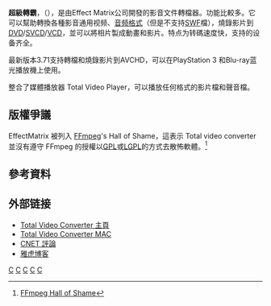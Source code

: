 {{Refimprove|time=2021-10-19T23:43:05+00:00}}
{{Infobox software
| name                   = 
| title                  = Total Video Converter
| logo                   = <!-- [[File:|File:]] -->
| screenshot             =  <!-- [[File:|File:]] -->
| caption                = 
| collapsible            = 
| author                 = 
| developer              = EffectMatrix Inc.
| released               = <!-- {{Start date|YYYY|MM|DD}} -->
| discontinued           = 
| latest release version = 3.71
| latest release date    = <!-- {{Start date and age|YYYY|MM|DD}} -->
| latest preview version = 
| latest preview date    = <!-- {{Start date and age|YYYY|MM|DD}} -->
| frequently updated     = 
| programming language   = 
| operating system       = 
| platform               = [[Windows|Windows]]
| engine               =
| size                   = 
| language               = 英文、繁體中文、簡體中文
| status                 = 
| genre                  = 影音檔案轉檔器
| license                = [[共享軟體|共享軟體]]
| website                = [http://www.effectmatrix.com/total-video-converter/index.htm Total Video Converter]
}}
'''超級轉霸'''，（{{lang-en|Total Video Converter}}），是由Effect Matrix公司開發的影音文件轉檔器。功能比較多。它可以幫助轉換各種影音通用视频、[[音频格式|音频格式]]（但是不支持[[SWF|SWF]]檔），燒錄影片到[[DVD|DVD]]/[[SVCD|SVCD]]/[[VCD|VCD]]，並可以將相片製成動畫和影片。特点为转碼速度快，支持的设备齐全。

最新版本3.71支持轉檔和燒錄影片到AVCHD，可以在PlayStation 3 和Blu-ray蓝光播放機上使用。

整合了媒體播放器 Total Video Player，可以播放任何格式的影片檔和聲音檔。

==版權爭議==
EffectMatrix 被列入 [[FFmpeg|FFmpeg]]'s Hall of Shame，這表示 Total video converter 並沒有遵守 FFmpeg 的授權以[[GPL|GPL]]或[[LGPL|LGPL]]的方式去散怖軟體。<ref>[http://ffmpeg.mplayerhq.hu/shame.html FFmpeg Hall of Shame]</ref>

==參考資料==
{{reflist|2}}

== 外部链接 ==
*[http://www.effectmatrix.com/total-video-converter/index.htm Total Video Converter 主頁]
*[http://www.etinysoft.com/total-video-converter-hd.html Total Video Converter MAC ]
*[http://download.cnet.com/Total-Video-Converter/3000-2194_4-10429299.html CNET 評論]
*[http://tw.myblog.yahoo.com/jw!bhxWrDSfHxme7vOtDHGnZJhRQAT8/article?mid=3&prev=-1&next=10 雅虎博客]{{dead link|date=2018年4月 |bot=InternetArchiveBot |fix-attempted=yes }}


[[Category:视频编辑软件|C]]
[[Category:光碟製作|C]]
[[Category:光盘创作软件|C]]
[[Category:多媒體軟體|C]]
[[Category:媒体播放器|C]]